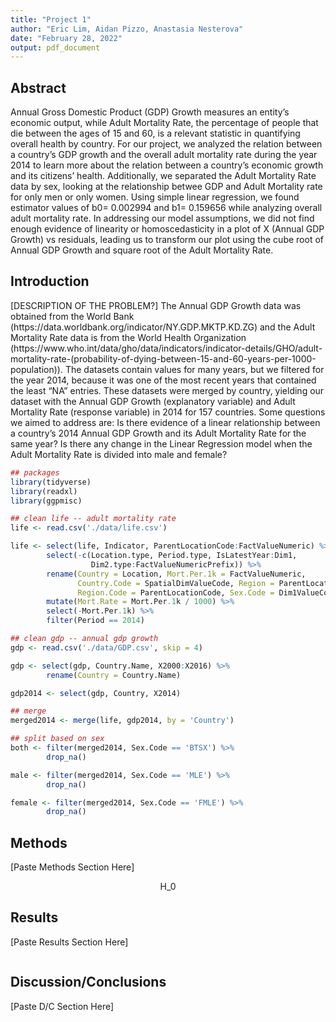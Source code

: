 ```yaml
---
title: "Project 1"
author: "Eric Lim, Aidan Pizzo, Anastasia Nesterova"
date: "February 28, 2022"
output: pdf_document
---
```


## Abstract
Annual Gross Domestic Product (GDP) Growth measures an entity’s economic output, while Adult Mortality Rate, the percentage of people that die between the ages of 15 and 60, is a relevant statistic in quantifying overall health by country. For our project, we analyzed the relation between a country’s GDP growth and the overall adult mortality rate during the year 2014 to learn more about the relation between a country’s economic growth and its citizens’ health. Additionally, we separated the Adult Mortality Rate data by sex, looking at the relationship betwee GDP and Adult Mortality rate for only men or only women. Using simple linear regression, we found estimator values of b0= 0.002994  and b1= 0.159656 while analyzing overall adult mortality rate. In addressing our model assumptions, we did not find enough evidence of linearity or homoscedasticity in a plot of X (Annual GDP Growth) vs residuals, leading us to transform our plot using the cube root of Annual GDP Growth and square root of the Adult Mortality Rate.

## Introduction
[DESCRIPTION OF THE PROBLEM?] The Annual GDP Growth data was obtained from the World Bank (https://data.worldbank.org/indicator/NY.GDP.MKTP.KD.ZG) and the Adult Mortality Rate data is from the World Health Organization (https://www.who.int/data/gho/data/indicators/indicator-details/GHO/adult-mortality-rate-(probability-of-dying-between-15-and-60-years-per-1000-population)). The datasets contain values for many years, but we filtered for the year 2014, because it was one of the most recent years that contained the least “NA” entries. These datasets were merged by country, yielding our dataset with the Annual GDP Growth (explanatory variable) and Adult Mortality Rate (response variable) in 2014 for 157 countries. Some questions we aimed to address are: Is there evidence of a linear relationship between a country’s 2014 Annual GDP Growth and its Adult Mortality Rate for the same year? Is there any change in the Linear Regression model when the Adult Mortality Rate is divided into male and female?

```r
## packages
library(tidyverse)
library(readxl)
library(ggpmisc)

## clean life -- adult mortality rate
life <- read.csv('./data/life.csv')

life <- select(life, Indicator, ParentLocationCode:FactValueNumeric) %>%
        select(-c(Location.type, Period.type, IsLatestYear:Dim1, 
                  Dim2.type:FactValueNumericPrefix)) %>%
        rename(Country = Location, Mort.Per.1k = FactValueNumeric,
               Country.Code = SpatialDimValueCode, Region = ParentLocation,
               Region.Code = ParentLocationCode, Sex.Code = Dim1ValueCode) %>%
        mutate(Mort.Rate = Mort.Per.1k / 1000) %>%
        select(-Mort.Per.1k) %>%
        filter(Period == 2014)

## clean gdp -- annual gdp growth
gdp <- read.csv('./data/GDP.csv', skip = 4)

gdp <- select(gdp, Country.Name, X2000:X2016) %>%
        rename(Country = Country.Name)

gdp2014 <- select(gdp, Country, X2014)

## merge
merged2014 <- merge(life, gdp2014, by = 'Country')

## split based on sex
both <- filter(merged2014, Sex.Code == 'BTSX') %>%
        drop_na()

male <- filter(merged2014, Sex.Code == 'MLE') %>%
        drop_na()

female <- filter(merged2014, Sex.Code == 'FMLE') %>%
        drop_na()
```

## Methods
[Paste Methods Section Here]

<center>

H_0

</center>

## Results
[Paste Results Section Here]

```r

```


## Discussion/Conclusions
[Paste D/C Section Here]


